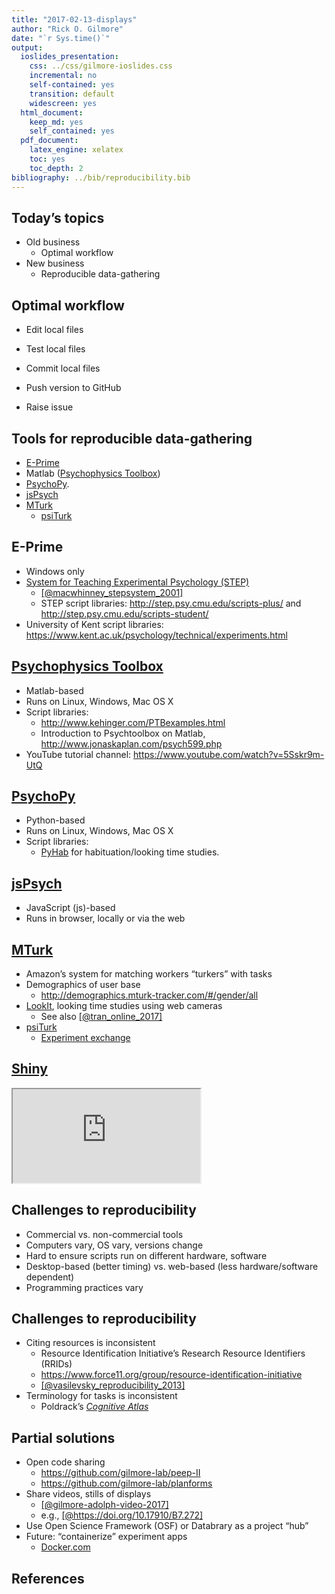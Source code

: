 ```yaml
---
title: "2017-02-13-displays"
author: "Rick O. Gilmore"
date: "`r Sys.time()`"
output:
  ioslides_presentation:
    css: ../css/gilmore-ioslides.css
    incremental: no
    self-contained: yes
    transition: default
    widescreen: yes
  html_document:
    keep_md: yes
    self_contained: yes
  pdf_document:
    latex_engine: xelatex
    toc: yes
    toc_depth: 2
bibliography: ../bib/reproducibility.bib
---
```


## Today's topics

- Old business
    + Optimal workflow
- New business
    + Reproducible data-gathering
    
## Optimal workflow

- Edit local files
- Test local files
- Commit local files

- Push version to GitHub
- Raise issue

## Tools for reproducible data-gathering

- [E-Prime](https://www.pstnet.com/eprime.cfm)
- Matlab ([Psychophysics Toolbox](http://psychtoolbox.org/))
- [PsychoPy](http://www.psychopy.org/).
- [jsPsych](http://www.jspsych.org/)
- [MTurk](https://www.mturk.com/mturk/welcome)
    + [psiTurk](https://psiturk.org/)

## E-Prime

- Windows only
- [System for Teaching Experimental Psychology (STEP)](http://step.psy.cmu.edu/)
    - [[@macwhinney_stepsystem_2001]](http://doi.org/10.3758/BF03195379)
    - STEP script libraries: <http://step.psy.cmu.edu/scripts-plus/> and <http://step.psy.cmu.edu/scripts-student/>
- University of Kent script libraries: <https://www.kent.ac.uk/psychology/technical/experiments.html>

## [Psychophysics Toolbox](http://psychtoolbox.org/)

- Matlab-based
- Runs on Linux, Windows, Mac OS X
- Script libraries:
    - <http://www.kehinger.com/PTBexamples.html>
    - Introduction to Psychtoolbox on Matlab, <http://www.jonaskaplan.com/psych599.php>
- YouTube tutorial channel: <https://www.youtube.com/watch?v=5Sskr9m-UtQ>

## [PsychoPy](http://www.psychopy.org/)

- Python-based
- Runs on Linux, Windows, Mac OS X
- Script libraries:
    - [PyHab](https://github.com/jfkominsky/PyHab) for habituation/looking time studies.

## [jsPsych](http://www.jspsych.org/)

- JavaScript (js)-based
- Runs in browser, locally or via the web

## [MTurk](https://www.mturk.com/mturk/welcome)

- Amazon's system for matching workers "turkers" with tasks
- Demographics of user base
    - <http://demographics.mturk-tracker.com/#/gender/all>
- [LookIt](https://lookit.mit.edu/), looking time studies using web cameras
    - See also [[@tran_online_2017]](http://doi.org/10.1016/j.jecp.2016.12.003)
- [psiTurk](https://psiturk.org/)
    - [Experiment exchange](https://psiturk.org/ee/)
    
## [Shiny](https://github.com/daattali/shinyforms)

<iframe src="https://daattali.com/shiny/mimic-google-form/">
</iframe>

## Challenges to reproducibility

- Commercial vs. non-commercial tools
- Computers vary, OS vary, versions change
- Hard to ensure scripts run on different hardware, software
- Desktop-based (better timing) vs. web-based (less hardware/software dependent)
- Programming practices vary

## Challenges to reproducibility

- Citing resources is inconsistent
    - Resource Identification Initiative's Research Resource Identifiers (RRIDs)
    - <https://www.force11.org/group/resource-identification-initiative>
    - [[@vasilevsky_reproducibility_2013]](http://doi.org/10.7717/peerj.148)
- Terminology for tasks is inconsistent
    - Poldrack's [*Cognitive Atlas*](http://www.cognitiveatlas.org/tasks/a)
    
## Partial solutions

- Open code sharing
    + <https://github.com/gilmore-lab/peep-II>
    + <https://github.com/gilmore-lab/planforms>
- Share videos, stills of displays
    + [[@gilmore-adolph-video-2017]](http://http://osf.io/3kvp7)
    + e.g., [[@https://doi.org/10.17910/B7.272]](https://doi.org/10.17910/B7.272)
- Use Open Science Framework (OSF) or Databrary as a project "hub"
- Future: "containerize" experiment apps
    + [Docker.com](https://www.docker.com/)
    
## References